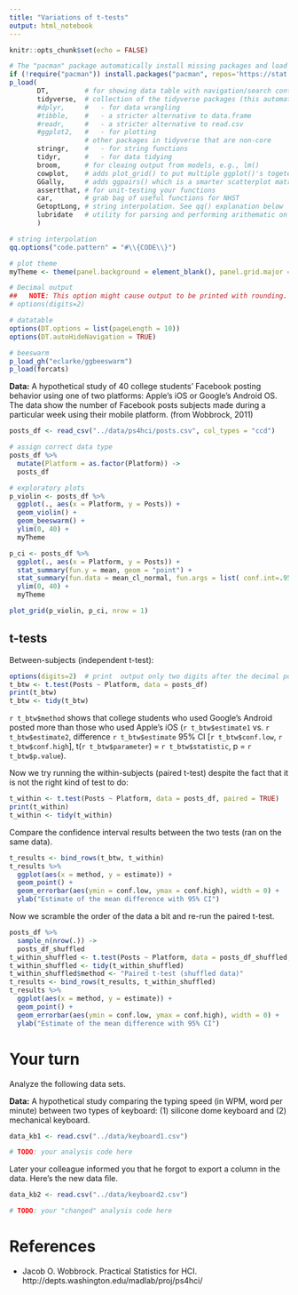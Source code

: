 ```yaml
---
title: "Variations of t-tests"
output: html_notebook
---
```


```r
knitr::opts_chunk$set(echo = FALSE)

# The "pacman" package automatically install missing packages and load them
if (!require("pacman")) install.packages("pacman", repos='https://stat.ethz.ch/CRAN/'); library(pacman)
p_load(
       DT,         # for showing data table with navigation/search controls
       tidyverse,  # collection of the tidyverse packages (this automatically load the following):
       #dplyr,     #   - for data wrangling
       #tibble,    #   - a stricter alternative to data.frame
       #readr,     #   - a stricter alternative to read.csv
       #ggplot2,   #   - for plotting
                   # other packages in tidyverse that are non-core
       stringr,    #   - for string functions
       tidyr,      #   - for data tidying
       broom,      # for cleaing output from models, e.g., lm()
       cowplot,    # adds plot_grid() to put multiple ggplot()'s togeter
       GGally,     # adds ggpairs() which is a smarter scatterplot matrix
       assertthat, # for unit-testing your functions
       car,        # grab bag of useful functions for NHST
       GetoptLong, # string interpolation. See qq() explanation below
       lubridate   # utility for parsing and performing arithematic on dates 
       )

# string interpolation
qq.options("code.pattern" = "#\\{CODE\\}") 

# plot theme
myTheme <- theme(panel.background = element_blank(), panel.grid.major = element_line(color="lightgrey", size = 0.2))

# Decimal output
##   NOTE: This option might cause output to be printed with rounding. (default value = 7)
# options(digits=2)   

# datatable
options(DT.options = list(pageLength = 10))
options(DT.autoHideNavigation = TRUE)

# beeswarm
p_load_gh("eclarke/ggbeeswarm")
p_load(forcats)
```

__Data:__ A hypothetical study of 40 college students’ Facebook posting behavior using one of two platforms: Apple’s iOS or Google’s Android OS. The data show the number of Facebook posts subjects made during a particular week using their mobile platform. (from Wobbrock, 2011)
```r
posts_df <- read_csv("../data/ps4hci/posts.csv", col_types = "ccd")

# assign correct data type
posts_df %>% 
  mutate(Platform = as.factor(Platform)) ->
  posts_df
```

```r
# exploratory plots
p_violin <- posts_df %>% 
  ggplot(., aes(x = Platform, y = Posts)) +
  geom_violin() +
  geom_beeswarm() +
  ylim(0, 40) +
  myTheme

p_ci <- posts_df %>% 
  ggplot(., aes(x = Platform, y = Posts)) +
  stat_summary(fun.y = mean, geom = "point") + 
  stat_summary(fun.data = mean_cl_normal, fun.args = list( conf.int=.95), geom = "errorbar", width = 0) +
  ylim(0, 40) +
  myTheme

plot_grid(p_violin, p_ci, nrow = 1)
```



## t-tests

Between-subjects (independent t-test):
```r
options(digits=2)  # print  output only two digits after the decimal point
t_btw <- t.test(Posts ~ Platform, data = posts_df)
print(t_btw)
t_btw <- tidy(t_btw)
```

`r t_btw$method` shows that college students who used Google’s Android posted more than those who used Apple’s iOS (`r t_btw$estimate1` vs. `r t_btw$estimate2`, difference `r t_btw$estimate` 95% CI [`r t_btw$conf.low`, `r t_btw$conf.high`], t(`r t_btw$parameter`) = `r t_btw$statistic`, p = `r t_btw$p.value`).

Now we try running the within-subjects (paired t-test) despite the fact that it is not the right kind of test to do:
```r
t_within <- t.test(Posts ~ Platform, data = posts_df, paired = TRUE)
print(t_within)
t_within <- tidy(t_within)
```

Compare the confidence interval results between the two tests (ran on the same data).
```r
t_results <- bind_rows(t_btw, t_within)
t_results %>% 
  ggplot(aes(x = method, y = estimate)) +
  geom_point() +
  geom_errorbar(aes(ymin = conf.low, ymax = conf.high), width = 0) + 
  ylab("Estimate of the mean difference with 95% CI")
```

Now we scramble the order of the data a bit and re-run the paired t-test.
```r

posts_df %>% 
  sample_n(nrow(.)) ->
  posts_df_shuffled
t_within_shuffled <- t.test(Posts ~ Platform, data = posts_df_shuffled, paired = TRUE)
t_within_shuffled <- tidy(t_within_shuffled)
t_within_shuffled$method <- "Paired t-test (shuffled data)"
t_results <- bind_rows(t_results, t_within_shuffled)
t_results %>% 
  ggplot(aes(x = method, y = estimate)) +
  geom_point() +
  geom_errorbar(aes(ymin = conf.low, ymax = conf.high), width = 0) + 
  ylab("Estimate of the mean difference with 95% CI")
```

# Your turn
Analyze the following data sets.

__Data:__ A hypothetical study comparing the typing speed (in WPM, word per minute) between two types of keyboard: (1) silicone dome keyboard and (2) mechanical keyboard.

```r
data_kb1 <- read.csv("../data/keyboard1.csv")
```

```r
# TODO: your analysis code here
```


Later your colleague informed you that he forgot to export a column in the data. Here's the new data file.
```r
data_kb2 <- read.csv("../data/keyboard2.csv")
```

```r
# TODO: your "changed" analysis code here
```



# References

* Jacob O. Wobbrock. Practical Statistics for HCI. http://depts.washington.edu/madlab/proj/ps4hci/